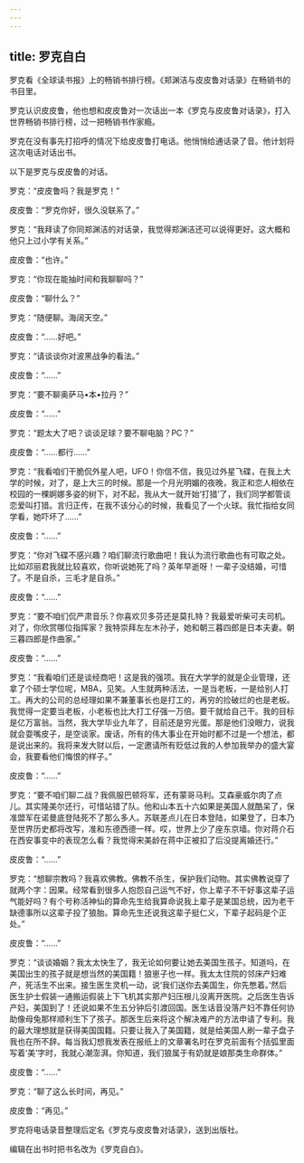 ```yaml
---
---
---
```

title: 罗克自白
---




罗克看《全球读书报》上的畅销书排行榜。《郑渊洁与皮皮鲁对话录》在畅销书的书目里。

罗克认识皮皮鲁，他也想和皮皮鲁对一次话出一本《罗克与皮皮鲁对话录》，打入世界畅销书排行榜，过一把畅销书作家瘾。

罗克在没有事先打招呼的情况下给皮皮鲁打电话。他悄悄给通话录了音。他计划将这次电话对话出书。

以下是罗克与皮皮鲁的对话。

罗克：“皮皮鲁吗？我是罗克！”

皮皮鲁：“罗克你好，很久没联系了。”

罗克：“我拜读了你同郑渊洁的对话录，我觉得郑渊洁还可以说得更好。这大概和他只上过小学有关系。”

皮皮鲁：“也许。”

罗克：“你现在能抽时间和我聊聊吗？”

皮皮鲁：“聊什么？”

罗克：“随便聊。海阔天空。”

皮皮鲁：“……好吧。”

罗克：“请谈谈你对波黑战争的看法。”

皮皮鲁：“……”

罗克：“要不聊奥萨马•本•拉丹？”

皮皮鲁：“……”

罗克：“题太大了吧？谈谈足球？要不聊电脑？PC？”

皮皮鲁：“……都行……”

罗克：“我看咱们干脆侃外星人吧，UFO！你信不信，我见过外星飞碟，在我上大学的时候，对了，是上大三的时候。那是一个月光明媚的夜晚，我正和恋人相依在校园的一棵婀娜多姿的树下，对不起，我从大一就开始‘打猎’了，我们同学都管谈恋爱叫打猎。言归正传，在我不该分心的时候，我看见了一个火球。我忙指给女同学看，她吓坏了……”

皮皮鲁：“……”

罗克：“你对飞碟不感兴趣？咱们聊流行歌曲吧！我认为流行歌曲也有可取之处。比如邓丽君我就比较喜欢，你听说她死了吗？英年早逝呀！一辈子没结婚，可惜了。不是自杀，三毛才是自杀。”

皮皮鲁：“……”

罗克：“要不咱们侃严肃音乐？你喜欢贝多芬还是莫扎特？我最爱听柴可夫司机。对了，你欣赏哪位指挥家？我特崇拜左左木孙子，她和朝三暮四郎是日本夫妻。朝三暮四郎是作曲家。”

皮皮鲁：“……”

罗克：“我看咱们还是谈经商吧！这是我的强项。我在大学学的就是企业管理，还拿了个硕士学位呢，MBA，见笑。人生就两种活法，一是当老板，一是给别人打工。再大的公司的总经理如果不兼董事长也是打工的，再穷的捡破烂的也是老板。我觉得一定要当老板，小老板也比大打工仔强一万倍。要干就给自己干。我的目标是亿万富翁。当然，我大学毕业九年了，目前还是穷光蛋。那是他们没眼力，说我就会耍嘴皮子，是空谈家。废话，所有的伟大事业在开始时都不过是一个想法，都是说出来的。我将来发大财以后，一定邀请所有贬低过我的人参加我举办的盛大宴会，我要看他们悔恨的样子。”

皮皮鲁：“……”

罗克：“要不咱们聊二战？我佩服巴顿将军，还有蒙哥马利。艾森豪威尔肉了点儿。其实隆美尔还行，可惜站错了队。他和山本五十六如果是美国人就酷呆了，保准盟军在诺曼底登陆死不了那么多人。苏联差点儿在日本登陆，如果登了，日本乃至世界历史都将改写，准和东德西德一样。哎，世界上少了座东京墙。你对蒋介石在西安事变中的表现怎么看？我觉得宋美龄在蒋中正被扣了后没提离婚还行。”

皮皮鲁：“……”

罗克：“想聊宗教吗？我喜欢佛教。佛教不杀生，保护我们动物。其实佛教说穿了就两个字：因果。经常看到很多人抱怨自己运气不好，你上辈子不干好事这辈子运气能好吗？有个号称活神仙的算命先生给我算命说我上辈子是某国总统，因为老干缺德事所以这辈子投了狼胎。算命先生还说我这辈子挺仁义，下辈子起码是个正处。”

皮皮鲁：“……”

罗克：“谈谈婚姻？我太太快生了，我无论如何要让她去美国生孩子。知道吗，在美国出生的孩子就是想当然的美国籍！狼崽子也一样。我太太住院的邻床产妇难产，死活生不出来。接生医生灵机一动，说‘我们送你去美国生，你先憋着。’然后医生护士假装一通搬运假装上下飞机其实那产妇压根儿没离开医院。之后医生告诉产妇，美国到了！还说如果不生五分钟后引渡回国。医生话音没落产妇不靠任何协助像母兔那样顺利生下了孩子。那医生后来将这个解决难产的方法申请了专利。我的最大理想就是获得美国国籍。只要让我入了美国籍，就是给美国人刷一辈子盘子我也在所不辞。每当我幻想我发表在报纸上的文章署名时在罗克前面有个括弧里面写着‘美’字时，我就心潮澎湃。你知道，我们狼属于有奶就是娘那类生命群体。”

皮皮鲁：“……”

罗克：“聊了这么长时间，再见。”

皮皮鲁：“再见。”

罗克将电话录音整理后定名《罗克与皮皮鲁对话录》，送到出版社。

编辑在出书时把书名改为《罗克自白》。
